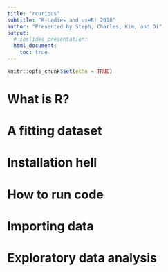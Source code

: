 ```yaml
---
title: "rcurious"
subtitle: "R-Ladies and useR! 2018"
author: "Presented by Steph, Charles, Kim, and Di"
output: 
  # ioslides_presentation: 
  html_document:
    toc: true
---
```


```r
knitr::opts_chunk$set(echo = TRUE)
```

# What is R?

# A fitting dataset

# Installation hell

# How to run code

# Importing data

# Exploratory data analysis

